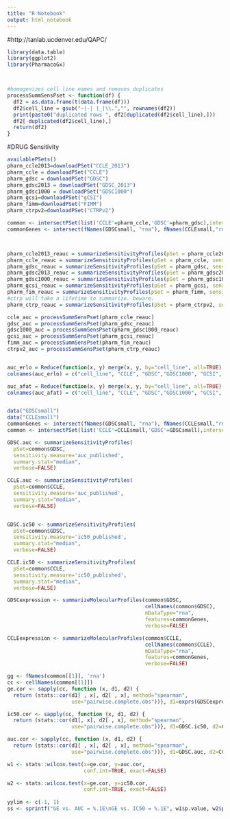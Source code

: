 ```yaml
---
title: "R Notebook"
output: html_notebook
---
```

#http://tanlab.ucdenver.edu/QAPC/

```r
library(data.table)
library(ggplot2)
library(PharmacoGx)



#homogenizes cell line names and removes duplicates
processSummSensPset <- function(df) {
  df2 = as.data.frame(t(data.frame(df)))
  df2$cell_line = gsub("—|-| |_|\\.","", rownames(df2))
  print(paste0("duplicated rows ", df2[duplicated(df2$cell_line),]))
  df2[-duplicated(df2$cell_line),]
  return(df2)
}


```

#DRUG Sensitivity

```r
availablePSets()
pharm_ccle2013=downloadPSet("CCLE_2013")
pharm_ccle = downloadPSet("CCLE")
pharm_gdsc = downloadPSet("GDSC")
pharm_gdsc2013 = downloadPSet("GDSC_2013")
pharm_gdsc1000 = downloadPSet("GDSC1000")
pharm_gcsi=downloadPSet("gCSI")
pharm_fimm=downloadPSet("FIMM")
pharm_ctrpv2=downloadPSet("CTRPv2")

common <- intersectPSet(list('CCLE'=pharm_ccle,'GDSC'=pharm_gdsc),intersectOn=c("cell.lines", "drugs"), strictIntersect=TRUE)
commonGenes <- intersect(fNames(GDSCsmall, "rna"), fNames(CCLEsmall,"rna"))



pharm_ccle2013_reauc = summarizeSensitivityProfiles(pSet = pharm_ccle2013, sensitivity.measure = 'auc_published', summary.stat = "median", verbose=T, drugs=c("Erlotinib", "Afatinib"))
pharm_ccle_reauc = summarizeSensitivityProfiles(pSet = pharm_ccle, sensitivity.measure = 'auc_recomputed', summary.stat = "median", verbose=T, drugs=c("Erlotinib", "Afatinib"))
pharm_gdsc_reauc = summarizeSensitivityProfiles(pSet = pharm_gdsc, sensitivity.measure = 'auc_recomputed', summary.stat = "median", verbose=T, drugs=c("Erlotinib", "Afatinib"))
pharm_gdsc2013_reauc = summarizeSensitivityProfiles(pSet = pharm_gdsc2013, sensitivity.measure = 'auc_published', summary.stat = "median", verbose=T, drugs=c("Erlotinib", "Afatinib"))
pharm_gdsc1000_reauc = summarizeSensitivityProfiles(pSet = pharm_gdsc1000, sensitivity.measure = 'auc_recomputed', summary.stat = "median", verbose=T, drugs=c("Erlotinib", "Afatinib"))
pharm_gcsi_reauc = summarizeSensitivityProfiles(pSet = pharm_gcsi, sensitivity.measure = 'auc_recomputed', summary.stat = "median", verbose=T, drugs=c("Erlotinib", "Afatinib"))
pharm_fim_reauc = summarizeSensitivityProfiles(pSet = pharm_fimm, sensitivity.measure = 'auc_recomputed', summary.stat = "median", verbose=T, drugs=c("Erlotinib", "Afatinib"))
#ctrp will take a lifetime to summarize. beware.
pharm_ctrp_reauc = summarizeSensitivityProfiles(pSet = pharm_ctrpv2, sensitivity.measure = 'auc_recomputed', summary.stat = "median", verbose=T, drugs=c("Erlotinib", "Afatinib"))

ccle_auc = processSummSensPset(pharm_ccle_reauc)
gdsc_auc = processSummSensPset(pharm_gdsc_reauc)
gdsc1000_auc = processSummSensPset(pharm_gdsc1000_reauc)
gcsi_auc = processSummSensPset(pharm_gcsi_reauc)
fimm_auc = processSummSensPset(pharm_fim_reauc)
ctrpv2_auc = processSummSensPset(pharm_ctrp_reauc)


auc_erlo = Reduce(function(x, y) merge(x, y, by="cell_line", all=TRUE), list(ccle_auc[,c(1,3)], gdsc_auc[,c(1,3)], gdsc1000_auc[,c(1,3)], gcsi_auc[,c(1,3)], fimm_auc[,c(1,3)], ctrpv2_auc[,c(1,3)]))
colnames(auc_erlo) = c("cell_line", "CCLE", "GDSC","GDSC1000", "GCSI", "FIMM", "CTRPV2")

auc_afat = Reduce(function(x, y) merge(x, y, by="cell_line", all=TRUE), list(ccle_auc[,c(2,3)], gdsc_auc[,c(2,3)], gdsc1000_auc[,c(2,3)], gcsi_auc[,c(2,3)], fimm_auc[,c(2,3)], ctrpv2_auc[,c(2,3)]))
colnames(auc_afat) = c("cell_line", "CCLE", "GDSC","GDSC1000", "GCSI", "FIMM", "CTRPV2")



```

```r

data("GDSCsmall")
data("CCLEsmall")
commonGenes <- intersect(fNames(GDSCsmall, "rna"), fNames(CCLEsmall,"rna"))
common <- intersectPSet(list('CCLE'=CCLEsmall,'GDSC'=GDSCsmall),intersectOn=c("cell.lines", "drugs"), strictIntersect=TRUE)

GDSC.auc <- summarizeSensitivityProfiles(
  pSet=common$GDSC,
  sensitivity.measure='auc_published',
  summary.stat="median",
  verbose=FALSE)

CCLE.auc <- summarizeSensitivityProfiles(
  pSet=common$CCLE,
  sensitivity.measure='auc_published',
  summary.stat="median",
  verbose=FALSE)


GDSC.ic50 <- summarizeSensitivityProfiles(
  pSet=common$GDSC,
  sensitivity.measure='ic50_published',
  summary.stat="median",
  verbose=FALSE)

CCLE.ic50 <- summarizeSensitivityProfiles(
  pSet=common$CCLE,
  sensitivity.measure='ic50_published',
  summary.stat="median",
  verbose=FALSE)

GDSCexpression <- summarizeMolecularProfiles(common$GDSC,
                                             cellNames(common$GDSC),
                                             mDataType="rna",
                                             features=commonGenes,
                                             verbose=FALSE)

CCLEexpression <- summarizeMolecularProfiles(common$CCLE,
                                             cellNames(common$CCLE),
                                             mDataType="rna",
                                             features=commonGenes,
                                             verbose=FALSE)

gg <- fNames(common[[1]], 'rna')
cc <- cellNames(common[[1]])
ge.cor <- sapply(cc, function (x, d1, d2) {
  return (stats::cor(d1[ , x], d2[ , x], method="spearman",
                     use="pairwise.complete.obs"))}, d1=exprs(GDSCexpression), d2=exprs(CCLEexpression))

ic50.cor <- sapply(cc, function (x, d1, d2) {
  return (stats::cor(d1[, x], d2[ , x], method="spearman",
                     use="pairwise.complete.obs"))}, d1=GDSC.ic50, d2=CCLE.ic50)

auc.cor <- sapply(cc, function (x, d1, d2) {
  return (stats::cor(d1[ , x], d2[ , x], method="spearman",
                     use="pairwise.complete.obs"))}, d1=GDSC.auc, d2=CCLE.auc)

w1 <- stats::wilcox.test(x=ge.cor, y=auc.cor,
                         conf.int=TRUE, exact=FALSE)

w2 <- stats::wilcox.test(x=ge.cor, y=ic50.cor,
                         conf.int=TRUE, exact=FALSE)
 
yylim <- c(-1, 1)
ss <- sprintf("GE vs. AUC = %.1E\nGE vs. IC50 = %.1E", w1$p.value, w2$p.value)

```